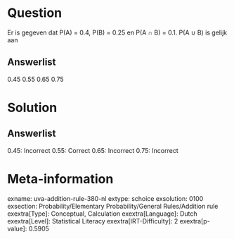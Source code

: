 Question
========

Er is gegeven dat P(A) = 0.4, P(B) = 0.25 en P(A ∩ B) = 0.1. P(A ∪ B) is
gelijk aan

Answerlist
----------

0.45
0.55
0.65
0.75

Solution
========

Answerlist
----------

0.45: Incorrect
0.55: Correct
0.65: Incorrect
0.75: Incorrect

Meta-information
================
exname: uva-addition-rule-380-nl
extype: schoice
exsolution: 0100
exsection: Probability/Elementary Probability/General Rules/Addition rule
exextra[Type]: Conceptual, Calculation
exextra[Language]: Dutch
exextra[Level]: Statistical Literacy
exextra[IRT-Difficulty]: 2
exextra[p-value]: 0.5905
